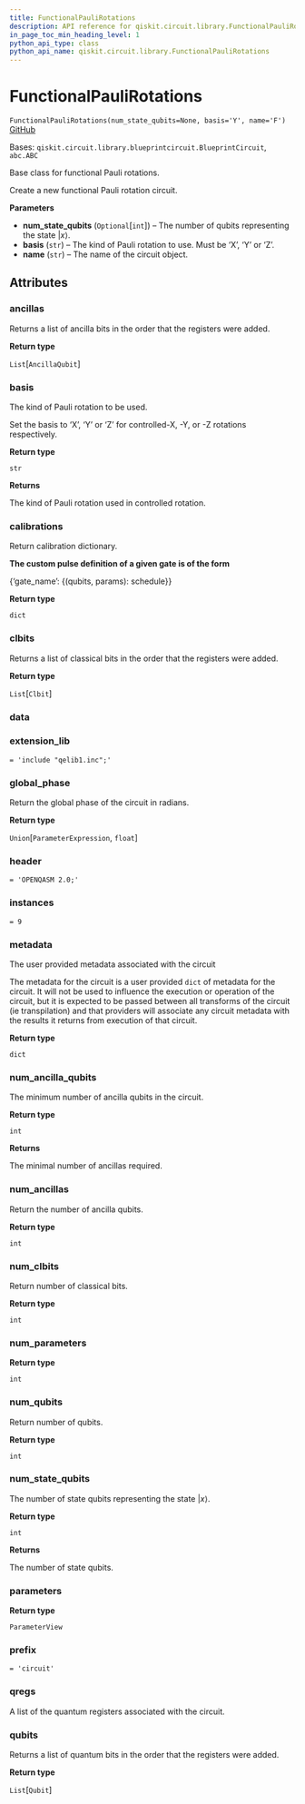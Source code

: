 ```yaml
---
title: FunctionalPauliRotations
description: API reference for qiskit.circuit.library.FunctionalPauliRotations
in_page_toc_min_heading_level: 1
python_api_type: class
python_api_name: qiskit.circuit.library.FunctionalPauliRotations
---
```


# FunctionalPauliRotations

<span id="qiskit.circuit.library.FunctionalPauliRotations" />

`FunctionalPauliRotations(num_state_qubits=None, basis='Y', name='F')` [GitHub](https://github.com/qiskit/qiskit/tree/stable/0.19/qiskit/circuit/library/arithmetic/functional_pauli_rotations.py "view source code")

Bases: `qiskit.circuit.library.blueprintcircuit.BlueprintCircuit`, `abc.ABC`

Base class for functional Pauli rotations.

Create a new functional Pauli rotation circuit.

**Parameters**

*   **num\_state\_qubits** (`Optional`\[`int`]) – The number of qubits representing the state $|x\rangle$.
*   **basis** (`str`) – The kind of Pauli rotation to use. Must be ‘X’, ‘Y’ or ‘Z’.
*   **name** (`str`) – The name of the circuit object.

## Attributes

<span id="qiskit.circuit.library.FunctionalPauliRotations.ancillas" />

### ancillas

Returns a list of ancilla bits in the order that the registers were added.

**Return type**

`List`\[`AncillaQubit`]

<span id="qiskit.circuit.library.FunctionalPauliRotations.basis" />

### basis

The kind of Pauli rotation to be used.

Set the basis to ‘X’, ‘Y’ or ‘Z’ for controlled-X, -Y, or -Z rotations respectively.

**Return type**

`str`

**Returns**

The kind of Pauli rotation used in controlled rotation.

<span id="qiskit.circuit.library.FunctionalPauliRotations.calibrations" />

### calibrations

Return calibration dictionary.

**The custom pulse definition of a given gate is of the form**

\{‘gate\_name’: \{(qubits, params): schedule}}

**Return type**

`dict`

<span id="qiskit.circuit.library.FunctionalPauliRotations.clbits" />

### clbits

Returns a list of classical bits in the order that the registers were added.

**Return type**

`List`\[`Clbit`]

<span id="qiskit.circuit.library.FunctionalPauliRotations.data" />

### data

<span id="qiskit.circuit.library.FunctionalPauliRotations.extension_lib" />

### extension\_lib

`= 'include "qelib1.inc";'`

<span id="qiskit.circuit.library.FunctionalPauliRotations.global_phase" />

### global\_phase

Return the global phase of the circuit in radians.

**Return type**

`Union`\[`ParameterExpression`, `float`]

<span id="qiskit.circuit.library.FunctionalPauliRotations.header" />

### header

`= 'OPENQASM 2.0;'`

<span id="qiskit.circuit.library.FunctionalPauliRotations.instances" />

### instances

`= 9`

<span id="qiskit.circuit.library.FunctionalPauliRotations.metadata" />

### metadata

The user provided metadata associated with the circuit

The metadata for the circuit is a user provided `dict` of metadata for the circuit. It will not be used to influence the execution or operation of the circuit, but it is expected to be passed between all transforms of the circuit (ie transpilation) and that providers will associate any circuit metadata with the results it returns from execution of that circuit.

**Return type**

`dict`

<span id="qiskit.circuit.library.FunctionalPauliRotations.num_ancilla_qubits" />

### num\_ancilla\_qubits

The minimum number of ancilla qubits in the circuit.

**Return type**

`int`

**Returns**

The minimal number of ancillas required.

<span id="qiskit.circuit.library.FunctionalPauliRotations.num_ancillas" />

### num\_ancillas

Return the number of ancilla qubits.

**Return type**

`int`

<span id="qiskit.circuit.library.FunctionalPauliRotations.num_clbits" />

### num\_clbits

Return number of classical bits.

**Return type**

`int`

<span id="qiskit.circuit.library.FunctionalPauliRotations.num_parameters" />

### num\_parameters

**Return type**

`int`

<span id="qiskit.circuit.library.FunctionalPauliRotations.num_qubits" />

### num\_qubits

Return number of qubits.

**Return type**

`int`

<span id="qiskit.circuit.library.FunctionalPauliRotations.num_state_qubits" />

### num\_state\_qubits

The number of state qubits representing the state $|x\rangle$.

**Return type**

`int`

**Returns**

The number of state qubits.

<span id="qiskit.circuit.library.FunctionalPauliRotations.parameters" />

### parameters

**Return type**

`ParameterView`

<span id="qiskit.circuit.library.FunctionalPauliRotations.prefix" />

### prefix

`= 'circuit'`

<span id="qiskit.circuit.library.FunctionalPauliRotations.qregs" />

### qregs

A list of the quantum registers associated with the circuit.

<span id="qiskit.circuit.library.FunctionalPauliRotations.qubits" />

### qubits

Returns a list of quantum bits in the order that the registers were added.

**Return type**

`List`\[`Qubit`]

